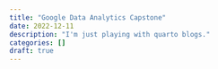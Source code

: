 ```yaml
---
title: "Google Data Analytics Capstone"
date: 2022-12-11
description: "I'm just playing with quarto blogs."
categories: []
draft: true
---
```





